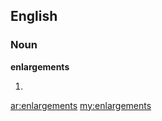 ==English==

===Noun===
'''enlargements'''

# {{plural of|[[enlargement]]}}

[[ar:enlargements]]
[[my:enlargements]]